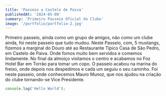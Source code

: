 ```yaml
---
title: 'Passeio a Castelo de Paiva'
publishedAt: '2024-05-08'
summary: 'Primeiro Passeio Oficial do Clube'
image: '/portfolio/portfolio-2.jpg'
---
```


Primeiro passeio, ainda como um grupo de amigos, não como um clube ainda, foi neste passeio que tudo mudou. Neste Passeio, com, 5 mustangs, fizemos a marginal do Douro até ao Restaurante Típico Casa de São Pedro, em Castelo de Paiva. Onde fomos muito bem servidos e comemos lindamente. No final da almoiço visitamos o centro e acabamos no Foz Hotel Bar em Torrão para tomar um copo. O passeio acabou na marina do freixo, onde depois nos despedimos e cada um seguiu o seu caminho. Foi neste passeio, onde conhecemos Mauro Munoz, que nos ajudou na criação do clube tornando-se Vice Presidente.

```jsx
console.log('Hello World');
```
